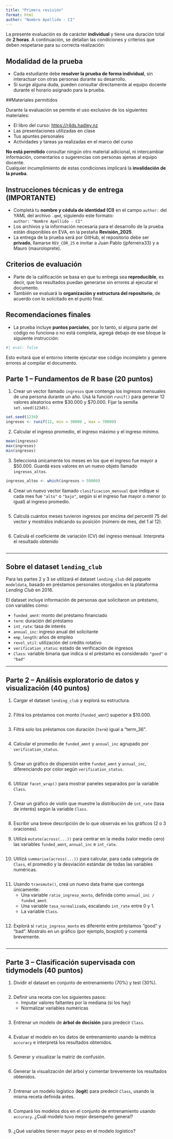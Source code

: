```yaml
---
title: "Primera revisión"
format: html
author: "Nombre Apellido - CI"
---
```


La presente evaluación es de carácter **individual** y tiene una duración total de **2 horas**. A continuación, se detallan las condiciones y criterios que deben respetarse para su correcta realización:

##  Modalidad de la prueba

- Cada estudiante debe **resolver la prueba de forma individual**, sin interactuar con otras personas durante su desarrollo.  
- Si surge alguna duda, pueden consultar directamente al equipo docente durante el horario asignado para la prueba.

##Materiales permitidos

Durante la evaluación se permite el uso exclusivo de los siguientes materiales:

- El libro del curso: [https://r4ds.hadley.nz](https://r4ds.hadley.nz)  
- Las presentaciones utilizadas en clase  
- Tus apuntes personales  
- Actividades y tareas ya realizadas en el marco del curso  

**No está permitido** consultar ningún otro material adicional, ni intercambiar información, comentarios o sugerencias con personas ajenas al equipo docente.  
Cualquier incumplimiento de estas condiciones implicará la **invalidación de la prueba**.

## Instrucciones técnicas y de entrega (**IMPORTANTE**)

- Completá tu **nombre y cédula de identidad (CI)** en el campo `author:` del YAML del archivo `.qmd`, siguiendo este formato:  
  `author: "Nombre Apellido - CI"`  
- Los archivos y la información necesaria para el desarrollo de la prueba están disponibles en EVA, en la pestaña **Revisión_2025**.  
- La entrega de la prueba será por GitHub, el repositorio debe ser **privado**, llamarse `REV_CDR_25` e invitar a Juan Pablo (jpferreira33) y a Mauro (mauroloprete).


## Criterios de evaluación

- Parte de la calificación se basa en que tu entrega sea **reproducible**, es decir, que los resultados puedan generarse sin errores al ejecutar el documento.  
- También se evaluará la **organización y estructura del repositorio**, de acuerdo con lo solicitado en el punto final.

## Recomendaciones finales

- La prueba incluye **puntos parciales**, por lo tanto, si alguna parte del código no funciona o no está completa, agregá debajo de ese bloque la siguiente instrucción:  

```r
#| eval: false
```  

Esto evitará que el entorno intente ejecutar ese código incompleto y genere errores al compilar el documento.


## Parte 1 – Fundamentos de R base (20 puntos)

1. Crear un vector llamado `ingresos` que contenga los ingresos mensuales de una persona durante un año. Usá la función `runif()` para generar 12 valores aleatorios entre $30.000 y $70.000. Fijar la semilla  `set.seed(12345)`.

```r
set.seed(1234)
ingresos <- runif(12, min = 30000 , max = 70000)
```


2. Calcular el ingreso promedio, el ingreso máximo y el ingreso mínimo. 

```r
mean(ingresos)
max(ingresos)
min(ingresos)
```


3. Seleccioná únicamente los meses en los que el ingreso fue mayor a $50.000. Guardá esos valores en un nuevo objeto llamado `ingresos_altos`.  

```r
ingresos_altos <- which(ingresos > 50000)
```


4. Crear un nuevo vector llamado `clasificacion_mensual` que indique si cada mes fue `"alto"` o `"bajo"`, según si el ingreso fue mayor o menor (o igual) al ingreso promedio.

```r

```


5. Calculá cuántos meses tuvieron ingresos por encima del percentil 75 del vector y mostrálos indicando su posición (número de mes, del 1 al 12).

```r

```


6. Calculá el coeficiente de variación (CV) del ingreso mensual. Interpreta el resultado obtenido

```r

```


---

## Sobre el dataset `lending_club`

Para las partes 2 y 3 se utilizará el dataset `lending_club` del paquete `modeldata`, basado en préstamos personales otorgados en la plataforma *Lending Club* en 2016.

El dataset incluye información de personas que solicitaron un préstamo, con variables como:

- `funded_amnt`: monto del préstamo financiado  
- `term`: duración del préstamo  
- `int_rate`: tasa de interés  
- `annual_inc`: ingreso anual del solicitante  
- `emp_length`: años de empleo  
- `revol_util`: utilización del crédito rotativo  
- `verification_status`: estado de verificación de ingresos  
- `Class`: variable binaria que indica si el préstamo es considerado `"good"` o `"bad"`

---

## Parte 2 – Análisis exploratorio de datos y visualización (40 puntos)

1. Cargar el dataset `lending_club` y explorá su estructura.  

```r

```


2. Filtrá los préstamos con monto (`funded_amnt`) superior a $10.000. 

```r

```


3. Filtrá solo los préstamos con duración (`term`) igual a "term_36".

```r

```


4. Calcular el promedio de `funded_amnt` y `annual_inc` agrupado por `verification_status`. 

```r

```


5. Crear un gráfico de dispersión entre `funded_amnt` y `annual_inc`, diferenciando por color según `verification_status`.  

```r

```


6. Utilizar `facet_wrap()` para mostrar paneles separados por la variable `Class`. 

```r

```


7. Crear un gráfico de violín que muestre la distribución de `int_rate` (tasa de interés) según la variable `Class`.  

```r

```


8. Escribir una breve descripción de lo que observás en los gráficos (2 o 3 oraciones).


9. Utilizá `mutate(across(...))` para centrar en la media (valor medio cero) las variables `funded_amnt`, `annual_inc` e `int_rate`.

```r

```


10. Utilizá `summarise(across(...))` para calcular, para cada categoría de `Class`, el promedio y la
desviación estándar de todas las variables numéricas.  

```r

```


11. Usando `transmute()`, creá un nuevo data frame que contenga únicamente:
    - Una variable `ratio_ingreso_monto`, definida como `annual_inc / funded_amnt`.
    - Una variable `tasa_normalizada`, escalando `int_rate` entre 0 y 1.
    - La variable `Class`.
    
```r

```

    
12. Explorá si `ratio_ingreso_monto` es diferente entre préstamos "good" y "bad". Mostralo en un gráfico (por ejemplo, boxplot) y comentá brevemente.

```r

```


---
 
## Parte 3 – Clasificación supervisada con tidymodels (40 puntos)

1. Dividir el dataset en conjunto de entrenamiento (70%) y test (30%).

```r

```


2. Definir una receta con los siguientes pasos:  
   - Imputar valores faltantes por la mediana (si los hay)  
   - Normalizar variables numéricas  
   
```r

```

   
3. Entrenar un modelo de **árbol de decisión** para predecir `Class`.

```r

```


4. Evaluar el modelo en los datos de entrenamiento usando la métrica `accuracy` e interpretá los resultados obtenidos.  

```r

```


5. Generar y visualizar la matriz de confusión.  

```r

```


6. Generar la visualización del árbol y comentar brevemente los resultados obtenidos.  

```r

```


7. Entrenar un modelo logístico (**logit**) para predecir `Class`, usando la misma receta definida antes. 

```r

```


8. Compará los modelos dos en el conjunto de entrenamiento usando `accuracy`. ¿Cuál modelo tuvo mejor desempeño general?  

```r

```


9. ¿Qué variables tienen mayor peso en el modelo logístico?

```r

```

